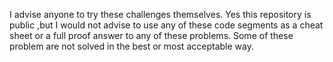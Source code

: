 I advise anyone to try these challenges themselves. Yes this repository is public ,but I would not advise to use any of these code segments 
as a cheat sheet or a full proof answer to any of these problems. Some of these problem are not solved in the best or most acceptable way.

